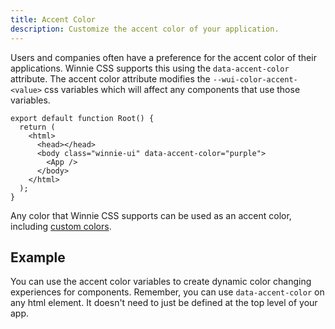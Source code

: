 ```yaml
---
title: Accent Color
description: Customize the accent color of your application.
---
```




Users and companies often have a preference for the accent color of their applications. Winnie CSS supports this using the `data-accent-color` attribute. The accent color attribute modifies the `--wui-color-accent-<value>` css variables which will affect any components that use those variables.

```tsx title="root.tsx" ins="class="winnie-ui"" ins="data-accent-color="purple""
export default function Root() {
  return (
    <html>
      <head></head>
      <body class="winnie-ui" data-accent-color="purple">
        <App />
      </body>
    </html>
  );
}
```

Any color that Winnie CSS supports can be used as an accent color, including [custom colors](/css/docs/variables/color#customizing-colors).

## Example

You can use the accent color variables to create dynamic color changing experiences for components. Remember, you can use `data-accent-color` on any html element. It doesn't need to just be defined at the top level of your app.

<Demo>
  <AccentColorExample client:only="react" />
</Demo>
